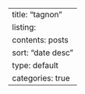 ---
title: "tagnon"
listing:
    contents: posts
    sort: "date desc"
    type: default
    categories: true
---